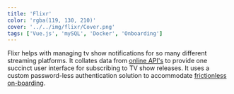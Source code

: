 ```yaml
---
title: 'Flixr'
color: 'rgba(119, 130, 210)'
cover: '../../img/flixr/Cover.png'
tags: ['Vue.js', 'mySQL', 'Docker', 'Onboarding']
---
```


Flixr helps with managing tv show notifications for so many different streaming platforms.
It collates data from <u>online API's</u> to provide one succinct user interface for subscribing to TV show releases.
It uses a custom password-less authentication solution to accommodate <u>frictionless on-boarding</u>.
